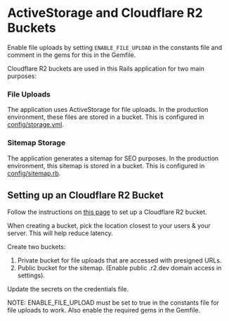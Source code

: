 # ActiveStorage and Cloudflare R2 Buckets

Enable file uploads by setting `ENABLE_FILE_UPLOAD` in the constants file and comment in the gems for this in the Gemfile.

Cloudflare R2 buckets are used in this Rails application for two main purposes:

### File Uploads

The application uses ActiveStorage for file uploads. In the production environment, these files are stored in a bucket. This is configured in [config/storage.yml](https://github.com/danielpaul/RapidRails/blob/main/config/storage.yml).

### Sitemap Storage

The application generates a sitemap for SEO purposes. In the production environment, this sitemap is stored in a bucket. This is configured in [config/sitemap.rb](https://github.com/danielpaul/RapidRails/blob/main/config/sitemap.rb).

## Setting up an Cloudflare R2 Bucket

Follow the instructions on [this page](https://kirillplatonov.com/posts/activestorage-cloudflare-r2/) to set up a Cloudflare R2 bucket.

When creating a bucket, pick the location closest to your users & your server. This will help reduce latency.

Create two buckets:
1. Private bucket for file uploads that are accessed with presigned URLs.
2. Public bucket for the sitemap. (Enable public .r2.dev domain access in settings).

Update the secrets on the credentials file.

NOTE: ENABLE_FILE_UPLOAD must be set to true in the constants file for file uploads to work. Also enable the required gems in the Gemfile.